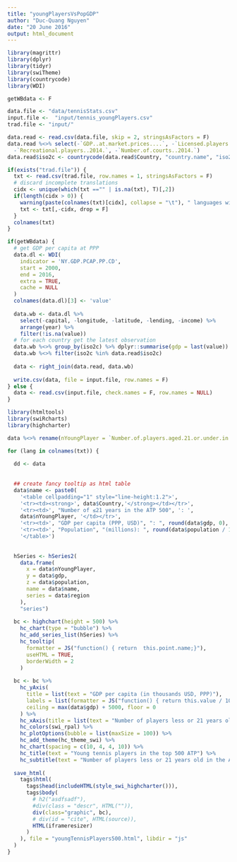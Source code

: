 ```yaml
---
title: "youngPlayersVsPopGDP"
author: "Duc-Quang Nguyen"
date: "20 June 2016"
output: html_document
---
```


```r
library(magrittr)
library(dplyr)
library(tidyr)
library(swiTheme)
library(countrycode)
library(WDI)
```

```r
getWBdata <- F

data.file <- "data/tennisStats.csv"
input.file <-  "input/tennis_youngPlayers.csv"
trad.file <- "input/"

data.read <- read.csv(data.file, skip = 2, stringsAsFactors = F)
data.read %<>% select(-`GDP..at.market.prices....`, -`Licensed.players..2014.`, 
  -`Recreational.players..2014.`, -`Number.of.courts..2014.`)
data.read$iso2c <- countrycode(data.read$Country, "country.name", "iso2c")

if(exists("trad.file")) {
  txt <- read.csv(trad.file, row.names = 1, stringsAsFactors = F)
  # discard incomplete translations
  cidx <- unique(which(txt =="" | is.na(txt), T)[,2])
  if(length(cidx > 0)) {
    warning(paste(colnames(txt)[cidx], collapse = "\t"), " languages will be discarded!", "\n")
    txt <- txt[,-cidx, drop = F]
  }
  colnames(txt)  
}

if(getWBdata) {
  # get GDP per capita at PPP 
  data.dl <- WDI(
    indicator = 'NY.GDP.PCAP.PP.CD',
    start = 2000,  
    end = 2016, 
    extra = TRUE, 
    cache = NULL
  )
  colnames(data.dl)[3] <- 'value'
  
  data.wb <- data.dl %>% 
    select(-capital, -longitude, -latitude, -lending, -income) %>%
    arrange(year) %>%
    filter(!is.na(value))
  # for each country get the latest observation
  data.wb %<>% group_by(iso2c) %>% dplyr::summarise(gdp = last(value)) %>% ungroup()
  data.wb %<>% filter(iso2c %in% data.read$iso2c)
  
  data <- right_join(data.read, data.wb)
  
  write.csv(data, file = input.file, row.names = F)  
} else {
  data <- read.csv(input.file, check.names = F, row.names = NULL)
}

```


```r
library(htmltools)
library(swiRcharts)
library(highcharter)

data %<>% rename(nYoungPlayer = `Number.of.players.aged.21.or.under.in.ATP.top.500`, population = `Population..2014.`)

for (lang in colnames(txt)) {
  
  dd <- data
    
    
  ## create fancy tooltip as html table
  data$name <- paste0(
    '<table cellpadding="1" style="line-height:1.2">',
    '<tr><td><strong>', data$Country,'</strong></td></tr>',
    '<tr><td>', "Number of ≤21 years in the ATP 500", ': ', 
    data$nYoungPlayer, '</td></tr>',
    '<tr><td>', "GDP per capita (PPP, USD)", ": ", round(data$gdp, 0), '</td></tr>',
    '<tr><td>', "Population", "(millions): ", round(data$population / 10^6, 1), '</td></tr>',
    '</table>')
  
  
  hSeries <- hSeries2(
    data.frame(
      x = data$nYoungPlayer,
      y = data$gdp,
      z = data$population,
      name = data$name,
      series = data$region
    ), 
    "series")
  
  bc <- highchart(height = 500) %>%
    hc_chart(type = "bubble") %>%
    hc_add_series_list(hSeries) %>% 
    hc_tooltip(
      formatter = JS("function() { return  this.point.name;}"), 
      useHTML = TRUE,
      borderWidth = 2
    )
  
  bc <- bc %>% 
    hc_yAxis(
      title = list(text = "GDP per capita (in thousands USD, PPP)"),
      labels = list(formatter = JS("function() { return this.value / 1000;}")),
      ceiling = max(data$gdp) + 5000, floor = 0
    ) %>%
    hc_xAxis(title = list(text = "Number of players less or 21 years old in the ATP 500"), tickInterval = 1) %>%
    hc_colors(swi_rpal) %>%
    hc_plotOptions(bubble = list(maxSize = 100)) %>%
    hc_add_theme(hc_theme_swi) %>%
    hc_chart(spacing = c(10, 4, 4, 10)) %>%
    hc_title(text = "Young tennis players in the top 500 ATP") %>%
    hc_subtitle(text = "Number of players less or 21 years old in the ATP 500 by country. GDP per capita and population")
  
  save_html(
    tags$html(
      tags$head(includeHTML(style_swi_highcharter())),
      tags$body(    
        # h2("asdfsadf"),
        #div(class = "descr", HTML("")),
        div(class="graphic", bc),
        # div(id = "cite", HTML(source)),
        HTML(iframeresizer)
      )
    ), file = "youngTennisPlayers500.html", libdir = "js"
  )     
}


  
```